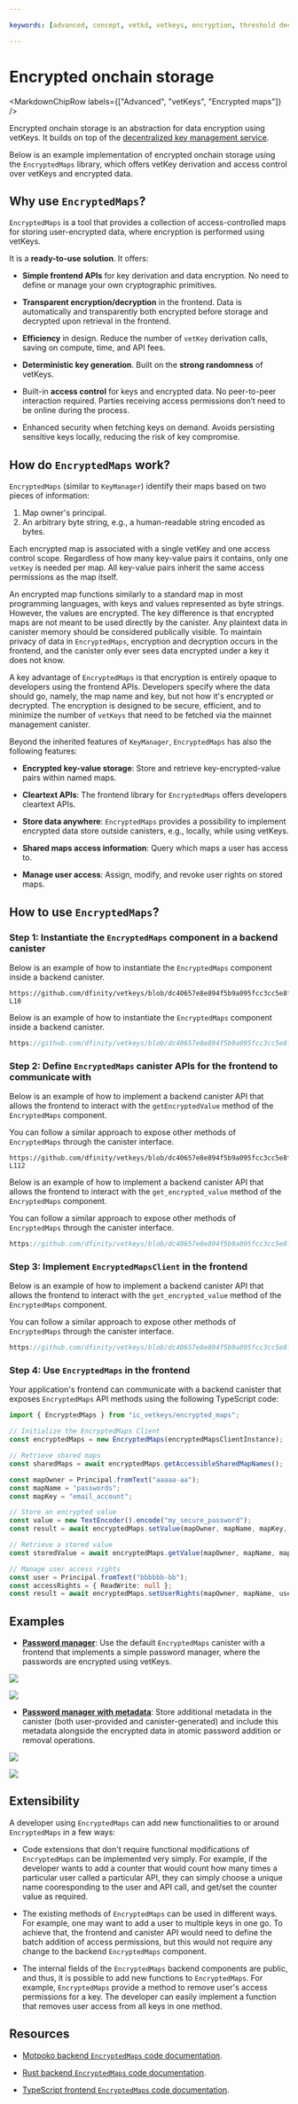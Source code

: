 ```yaml
---

keywords: [advanced, concept, vetkd, vetkeys, encryption, threshold decryption, encrypted threshold key derivation, encrypted maps, dkms, distributed key management service]

---
```



# Encrypted onchain storage

<MarkdownChipRow labels={["Advanced", "vetKeys", "Encrypted maps"]} />

Encrypted onchain storage is an abstraction for data encryption using vetKeys. It builds on top of the [decentralized key management service](/docs/building-apps/network-features/vetkeys/dkms).

Below is an example implementation of encrypted onchain storage using the `EncryptedMaps` library, which offers vetKey derivation and access control over vetKeys and encrypted data.

## Why use `EncryptedMaps`?

`EncryptedMaps` is a tool that provides a collection of access-controlled maps for storing user-encrypted data, where encryption is performed using vetKeys.

It is a **ready-to-use solution**. It offers:

- **Simple frontend APIs** for key derivation and data encryption. No need to define or manage your own cryptographic primitives.

- **Transparent encryption/decryption** in the frontend. Data is automatically and transparently both encrypted before storage and decrypted upon retrieval in the frontend.

- **Efficiency** in design. Reduce the number of `vetKey` derivation calls, saving on compute, time, and API fees.

- **Deterministic key generation**. Built on the **strong randomness** of vetKeys.

- Built-in **access control** for keys and encrypted data. No peer-to-peer interaction required. Parties receiving access permissions don’t need to be online during the process. 

- Enhanced security when fetching keys on demand. Avoids persisting sensitive keys locally, reducing the risk of key compromise.

## How do `EncryptedMaps` work?

`EncryptedMaps` (similar to `KeyManager`) identify their maps based on two pieces of information:
1. Map owner's principal.
2. An arbitrary byte string, e.g., a human-readable string encoded as bytes. 

Each encrypted map is associated with a single vetKey and one access control scope. Regardless of how many key-value pairs it contains, only one `vetKey` is needed per map. All key-value pairs inherit the same access permissions as the map itself.

An encrypted map functions similarly to a standard map in most programming languages, with keys and values represented as byte strings. However, the values are encrypted. The key difference is that encrypted maps are not meant to be used directly by the canister. Any plaintext data in canister memory should be considered publically visible.  To maintain privacy of data in `EncryptedMaps`, encryption and decryption occurs in the frontend, and the canister only ever sees data encrypted under a key it does not know.

A key advantage of `EncryptedMaps` is that encryption is entirely opaque to developers using the frontend APIs. Developers specify where the data should go, namely, the map name and key, but not how it's encrypted or decrypted. The encryption is designed to be secure, efficient, and to minimize the number of `vetKeys` that need to be fetched via the mainnet management canister.

Beyond the inherited features of `KeyManager`, `EncryptedMaps` has also the following features:

- **Encrypted key-value storage**: Store and retrieve key-encrypted-value pairs within named maps.

- **Cleartext APIs**: The frontend library for `EncryptedMaps` offers developers cleartext APIs.

- **Store data anywhere**: `EncryptedMaps` provides a possibility to implement encrypted data store outside canisters, e.g., locally, while using vetKeys.

- **Shared maps access information**: Query which maps a user has access to.

- **Manage user access**: Assign, modify, and revoke user rights on stored maps.

## How to use `EncryptedMaps`?

### Step 1: Instantiate the `EncryptedMaps` component in a backend canister

<AdornedTabs groupId="languages">
<TabItem value="mo" label="Motoko">

Below is an example of how to instantiate the `EncryptedMaps` component inside a backend canister.

```motoko no-repl reference
https://github.com/dfinity/vetkeys/blob/dc40657e8e894f5b9a095fcc3cc5e8f9fe5e8405/backend/mo/canisters/ic_vetkeys_encrypted_maps_canister/src/Main.mo#L1-L10
```
</TabItem>

<TabItem value="rs" label="Rust">

Below is an example of how to instantiate the `EncryptedMaps` component inside a backend canister.

```rust reference
https://github.com/dfinity/vetkeys/blob/dc40657e8e894f5b9a095fcc3cc5e8f9fe5e8405/backend/rs/canisters/ic_vetkeys_encrypted_maps_canister/src/lib.rs#L1-L38
```

</TabItem>
</AdornedTabs>

### Step 2: Define `EncryptedMaps` canister APIs for the frontend to communicate with

<AdornedTabs groupId="languages">
<TabItem value="mo" label="Motoko">

Below is an example of how to implement a backend canister API that allows the frontend to interact with the `getEncryptedValue` method of the `EncryptedMaps` component.

You can follow a similar approach to expose other methods of `EncryptedMaps` through the canister interface.

```motoko no-repl reference
https://github.com/dfinity/vetkeys/blob/dc40657e8e894f5b9a095fcc3cc5e8f9fe5e8405/backend/mo/canisters/ic_vetkeys_encrypted_maps_canister/src/Main.mo#L101-L112
```
</TabItem>

<TabItem value="rs" label="Rust">

Below is an example of how to implement a backend canister API that allows the frontend to interact with the `get_encrypted_value` method of the `EncryptedMaps` component.

You can follow a similar approach to expose other methods of `EncryptedMaps` through the canister interface.

```rust reference
https://github.com/dfinity/vetkeys/blob/dc40657e8e894f5b9a095fcc3cc5e8f9fe5e8405/backend/rs/canisters/ic_vetkeys_encrypted_maps_canister/src/lib.rs#L121-L136
```

</TabItem>
</AdornedTabs>

### Step 3: Implement `EncryptedMapsClient` in the frontend

<AdornedTabs groupId="languages">

<TabItem value="ts" label="Typescript">

Below is an example of how to implement a backend canister API that allows the frontend to interact with the `get_encrypted_value` method of the `EncryptedMaps` component.

You can follow a similar approach to expose other methods of `EncryptedMaps` through the canister interface.

```ts reference
https://github.com/dfinity/vetkeys/blob/dc40657e8e894f5b9a095fcc3cc5e8f9fe5e8405/frontend/ic_vetkeys/src/encrypted_maps/encrypted_maps_canister.ts#L44-L50
```

</TabItem>
</AdornedTabs>

### Step 4: Use `EncryptedMaps` in the frontend

Your application's frontend can communicate with a backend canister that exposes `EncryptedMaps` API methods using the following TypeScript code:

<AdornedTabs groupId="languages">
<TabItem value="ts" label="Typescript">


```ts
import { EncryptedMaps } from "ic_vetkeys/encrypted_maps";

// Initialize the EncryptedMaps Client
const encryptedMaps = new EncryptedMaps(encryptedMapsClientInstance);

// Retrieve shared maps
const sharedMaps = await encryptedMaps.getAccessibleSharedMapNames();

const mapOwner = Principal.fromText("aaaaa-aa");
const mapName = "passwords";
const mapKey = "email_account";

// Store an encrypted value
const value = new TextEncoder().encode("my_secure_password");
const result = await encryptedMaps.setValue(mapOwner, mapName, mapKey, value);

// Retrieve a stored value
const storedValue = await encryptedMaps.getValue(mapOwner, mapName, mapKey);

// Manage user access rights
const user = Principal.fromText("bbbbbb-bb");
const accessRights = { ReadWrite: null };
const result = await encryptedMaps.setUserRights(mapOwner, mapName, user, accessRights);
```

</TabItem>
</AdornedTabs>

## Examples

- **[Password manager](https://github.com/dfinity/vetkeys/tree/main/examples/password_manager)**: Use the default `EncryptedMaps` canister with a frontend that implements a simple password manager, where the passwords are encrypted using vetKeys.

<AdornedTabs groupId="languages">

<TabItem value="mo" label="Motoko">

[![](https://icp.ninja/assets/open.svg)](http://icp.ninja/editor?g=https://github.com/dfinity/vetkeys/tree/main/examples/password_manager/motoko)

</TabItem>

<TabItem value="rs" label="Rust">

[![](https://icp.ninja/assets/open.svg)](http://icp.ninja/editor?g=https://github.com/dfinity/vetkeys/tree/main/examples/password_manager/rust)

</TabItem>

</AdornedTabs>

- **[Password manager with metadata](https://github.com/dfinity/vetkeys/tree/main/examples/password_manager_with_metadata)**: Store additional metadata in the canister (both user-provided and canister-generated) and include this metadata alongside the encrypted data in atomic password addition or removal operations.

<AdornedTabs groupId="languages">

<TabItem value="mo" label="Motoko">

[![](https://icp.ninja/assets/open.svg)](http://icp.ninja/editor?g=https://github.com/dfinity/vetkeys/tree/main/examples/password_manager_with_metadata/motoko)

</TabItem>

<TabItem value="rs" label="Rust">

[![](https://icp.ninja/assets/open.svg)](http://icp.ninja/editor?g=https://github.com/dfinity/vetkeys/tree/main/examples/password_manager_with_metadata/rust)

</TabItem>

</AdornedTabs>

## Extensibility

A developer using `EncryptedMaps` can add new functionalities to or around `EncryptedMaps` in a few ways:

- Code extensions that don't require functional modifications of `EncryptedMaps` can be implemented very simply. For example, if the developer wants to add a counter that would count how many times a particular user called a particular API, they can simply choose a unique name cooresponding to the user and API call, and get/set the counter value as required.

- The existing methods of `EncryptedMaps` can be used in different ways. For example, one may want to add a user to multiple keys in one go. To achieve that, the frontend and canister API would need to define the batch addition of access permissions, but this would not require any change to the backend `EncryptedMaps` component.

- The internal fields of the `EncryptedMaps` backend components are public, and thus, it is possible to add new functions to `EncryptedMaps`. For example, `EncryptedMaps` provide a method to remove user's access permissions for a key. The developer can easily implement a function that removes user access from all keys in one method.

## Resources

- [Motpoko backend `EncryptedMaps` code documentation](https://mops.one/ic-vetkeys/docs/encrypted_maps/EncryptedMaps).

- [Rust backend `EncryptedMaps` code documentation](https://docs.rs/ic-vetkeys/latest/ic_vetkeys/encrypted_maps/struct.EncryptedMaps.html).

- [TypeScript frontend `EncryptedMaps` code documentation](https://dfinity.github.io/vetkeys/classes/_dfinity_vetkeys_encrypted_maps.EncryptedMaps.html).